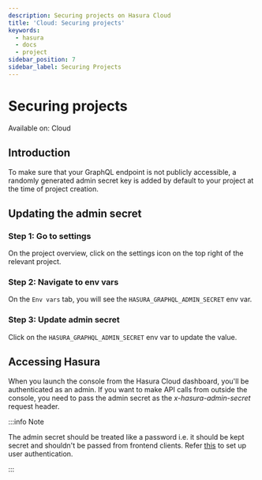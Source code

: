 ```yaml
---
description: Securing projects on Hasura Cloud
title: 'Cloud: Securing projects'
keywords:
  - hasura
  - docs
  - project
sidebar_position: 7
sidebar_label: Securing Projects
---
```



# Securing projects

<div className='badge badge--primary heading-badge'>Available on: Cloud</div>

## Introduction

To make sure that your GraphQL endpoint is not publicly accessible, a randomly generated admin secret key is added by
default to your project at the time of project creation.

## Updating the admin secret

### Step 1: Go to settings

On the project overview, click on the settings icon on the top right of the relevant project.

<Thumbnail src='/img/projects/secure-settings.png' alt='Go to settings' width='865px' />

### Step 2: Navigate to env vars

On the `Env vars` tab, you will see the `HASURA_GRAPHQL_ADMIN_SECRET` env var.

<Thumbnail src='/img/projects/secure-admin-envvar.png' alt='Navigate to env vars' width='1100px' />

### Step 3: Update admin secret

Click on the `HASURA_GRAPHQL_ADMIN_SECRET` env var to update the value.

<Thumbnail src='/img/projects/secure-update-envvar.png' alt='Set admin secret' width='1100px' />

## Accessing Hasura

When you launch the console from the Hasura Cloud dashboard, you'll be authenticated as an admin. If you want to make
API calls from outside the console, you need to pass the admin secret as the <em>x-hasura-admin-secret</em> request
header.

:::info Note

The admin secret should be treated like a password i.e. it should be kept secret and shouldn't be passed from frontend
clients. Refer [this](/auth/authentication/index.mdx) to set up user authentication.

:::
